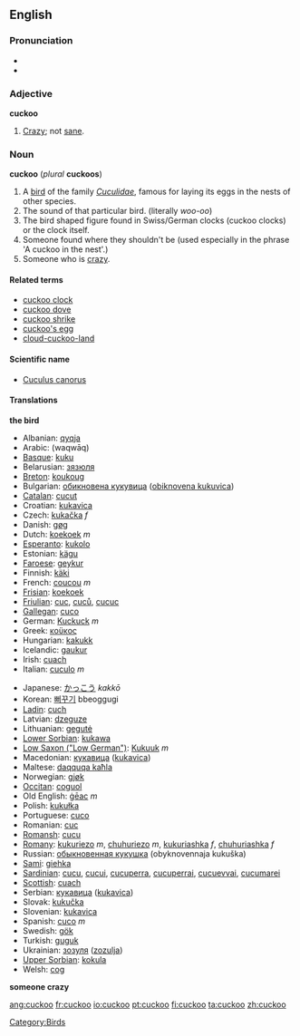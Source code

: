 {{wikipedia}}
==English==
=== Pronunciation ===
*{{IPA|/'kʊkuː/}}
*{{audio|en-us-cuckoo.ogg|Audio (US)}}

===Adjective===
'''cuckoo'''
#[[crazy|Crazy]]; not [[sane]].

=== Noun ===
'''cuckoo''' (''plural'' '''cuckoos''')

# A [[bird]] of the family ''[[Cuculidae]]'', famous for laying its eggs in the nests of other species.
# The sound of that particular bird. (literally <i>woo-oo</i>)
# The bird shaped figure found in Swiss/German clocks (cuckoo clocks) or the clock itself.
# Someone found where they shouldn't be (used especially in the phrase 'A cuckoo in the nest'.)
# Someone who is [[crazy]].


====Related terms====
*[[cuckoo clock]]
*[[cuckoo dove]]
*[[cuckoo shrike]]
*[[cuckoo's egg]]
*[[cloud-cuckoo-land]]

====Scientific name====
*[[Cuculus canorus]]

==== Translations ====
'''the bird'''
{{top}}
*Albanian: [[qyqja]]
*Arabic: {{ARchar|[[وقواق]]}} (waqwāq)
*[[Basque]]: [[kuku]]
*Belarusian: [[зязюля]]
*[[Breton]]: [[koukoug]]
*Bulgarian: [[обикновена кукувица]] ([[obiknovena kukuvica]])
*[[Catalan]]: [[cucut]]
*Croatian: [[kukavica]]
*Czech: [[kukačka]] ''f''
*Danish: [[gøg]]
*Dutch: [[koekoek]] ''m''
*[[Esperanto]]: [[kukolo]]
*Estonian: [[kägu]]
*[[Faroese]]: [[geykur]]
*Finnish: [[käki]]
*French: [[coucou]] ''m''
*[[Frisian]]: [[koekoek]]
*[[Friulian]]: [[cuc]], [[cuců]], [[cucuc]]
*[[Gallegan]]: [[cuco]]
*German: [[Kuckuck]] ''m''
*Greek: [[κοϋκος]] '' ''
*Hungarian: [[kakukk]]
*Icelandic: [[gaukur]]
*Irish: [[cuach]]
*Italian: [[cuculo]] ''m''
{{mid}}
*Japanese: [[かっこう]] ''kakkō''
*Korean: [[뻐꾸기]] bbeoggugi
*[[Ladin]]: [[cuch]]
*Latvian: [[dzeguze]]
*Lithuanian: [[gegutė]]
*[[Lower Sorbian]]: [[kukawa]]
*[[Low Saxon ("Low German")]]: [[Kukuuk]] ''m''
*Macedonian: [[кукавица]] ([[kukavica]])
*Maltese: [[daqquqa kaħla]]
*Norwegian: [[gjøk]]
*[[Occitan]]: [[coguol]]
*Old English: [[geac|ġēac]] ''m''
*Polish: [[kukułka]]
*Portuguese: [[cuco]]
*Romanian: [[cuc]]
*[[Romansh]]: [[cucu]]
*[[Romany]]: [[kukuriezo]] ''m'', [[chuhuriezo]] ''m'', [[kukuriashka]] ''f'', [[chuhuriashka]] ''f''
*Russian: [[обыкновенная кукушка]] (obyknovennaja kukuška)
*[[Sami]]: [[giehka]]
*[[Sardinian]]: [[cucu]], [[cucui]], [[cucuperra]], [[cucuperrai]], [[cucuevvai]], [[cucumarei]]
*[[Scottish]]: [[cuach]]
*Serbian: [[кукавица]] ([[kukavica]])
*Slovak: [[kukučka]]
*Slovenian: [[kukavica]]
*Spanish: [[cuco]] ''m''
*Swedish: [[gök]]
*Turkish: [[guguk]]
*Ukrainian: [[зозуля]] ([[zozulja]])
*[[Upper Sorbian]]: [[kokula]]
*Welsh: [[cog]]
{{bottom}}
'''someone crazy'''

[[Category:Birds]]

[[ang:cuckoo]]
[[fr:cuckoo]]
[[io:cuckoo]]
[[pt:cuckoo]]
[[fi:cuckoo]]
[[ta:cuckoo]]
[[zh:cuckoo]]